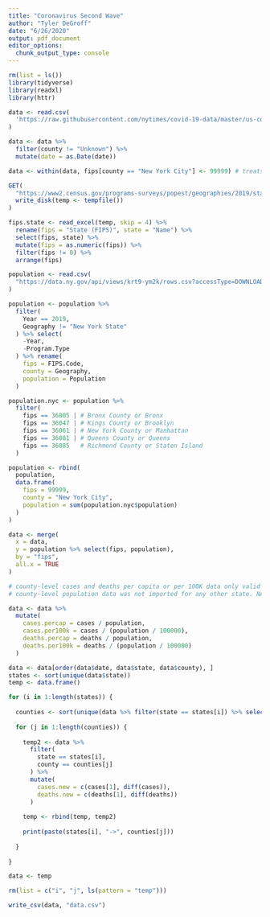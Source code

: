 ```yaml
---
title: "Coronavirus Second Wave"
author: "Tyler DeGroff"
date: "6/26/2020"
output: pdf_document
editor_options: 
  chunk_output_type: console
---
```


```r
rm(list = ls())
library(tidyverse)
library(readxl)
library(httr)
```

```r
data <- read.csv(
  'https://raw.githubusercontent.com/nytimes/covid-19-data/master/us-counties.csv'
)

data <- data %>% 
  filter(county != "Unknown") %>%
  mutate(date = as.Date(date))

data <- within(data, fips[county == "New York City"] <- 99999) # treats NYC as a county
```

```r
GET(
  "https://www2.census.gov/programs-surveys/popest/geographies/2019/state-geocodes-v2019.xlsx",
  write_disk(temp <- tempfile())
)

fips.state <- read_excel(temp, skip = 4) %>%
  rename(fips = "State (FIPS)", state = "Name") %>%
  select(fips, state) %>%
  mutate(fips = as.numeric(fips)) %>%
  filter(fips != 0) %>%
  arrange(fips)
```

```r
population <- read.csv(
  "https://data.ny.gov/api/views/krt9-ym2k/rows.csv?accessType=DOWNLOAD&sorting=true"
)

population <- population %>%
  filter(
    Year == 2019,
    Geography != "New York State"
  ) %>% select(
    -Year,
    -Program.Type
  ) %>% rename(
    fips = FIPS.Code,
    county = Geography,
    population = Population
  )

population.nyc <- population %>%
  filter(
    fips == 36005 | # Bronx County or Bronx
    fips == 36047 | # Kings County or Brooklyn
    fips == 36061 | # New York County or Manhattan
    fips == 36081 | # Queens County or Queens
    fips == 36085   # Richmond County or Staten Island
  )

population <- rbind(
  population,
  data.frame(
    fips = 99999,
    county = "New York City",
    population = sum(population.nyc$population)
  )
)
```

```r
data <- merge(
  x = data, 
  y = population %>% select(fips, population),
  by = "fips",
  all.x = TRUE
)

# county-level cases and deaths per capita or per 100K data only valid for New York State
# county-level population data was not imported for any other state. NAs result.

data <- data %>% 
  mutate(
    cases.percap = cases / population,
    cases.per100k = cases / (population / 100000),
    deaths.percap = deaths / population,
    deaths.per100k = deaths / (population / 100000)
  )
```

```r
data <- data[order(data$date, data$state, data$county), ]
states <- sort(unique(data$state))
temp <- data.frame()

for (i in 1:length(states)) {
  
  counties <- sort(unique(data %>% filter(state == states[i]) %>% select(county))[, 1])
  
  for (j in 1:length(counties)) {
    
    temp2 <- data %>% 
      filter(
        state == states[i],
        county == counties[j]
      ) %>%
      mutate(
        cases.new = c(cases[1], diff(cases)),
        deaths.new = c(deaths[1], diff(deaths))
      )
    
    temp <- rbind(temp, temp2)
    
    print(paste(states[i], "->", counties[j]))
    
  }
  
}

data <- temp

rm(list = c("i", "j", ls(pattern = "temp")))
```

```r
write_csv(data, "data.csv")
```